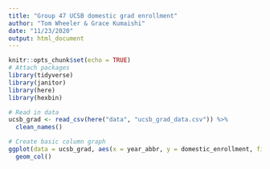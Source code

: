 ```yaml
---
title: "Group 47 UCSB domestic grad enrollment"
author: "Tom Wheeler & Grace Kumaishi"
date: "11/23/2020"
output: html_document
---
```


```r
knitr::opts_chunk$set(echo = TRUE)
# Attach packages
library(tidyverse)
library(janitor)
library(here)
library(hexbin)
```

```r
# Read in data
ucsb_grad <- read_csv(here("data", "ucsb_grad_data.csv")) %>%
  clean_names()
```

```r
# Create basic column graph
ggplot(data = ucsb_grad, aes(x = year_abbr, y = domestic_enrollment, fill = ethnicity)) +
  geom_col()
```

